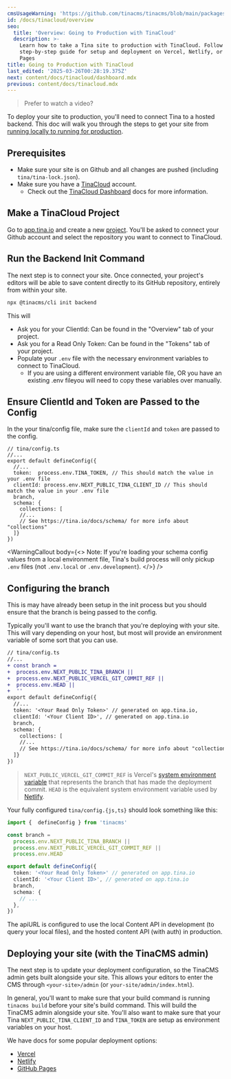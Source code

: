 ```yaml
---
cmsUsageWarning: 'https://github.com/tinacms/tinacms/blob/main/packages/tinacms/src/tina-cms.tsx'
id: /docs/tinacloud/overview
seo:
  title: 'Overview: Going to Production with TinaCloud'
  description: >-
    Learn how to take a Tina site to production with TinaCloud. Follow our
    step-by-step guide for setup and deployment on Vercel, Netlify, or GitHub
    Pages
title: Going to Production with TinaCloud
last_edited: '2025-03-26T00:28:19.375Z'
next: content/docs/tinacloud/dashboard.mdx
previous: content/docs/tinacloud.mdx
---
```



> Prefer to watch a video?

<Youtube embedSrc="https://www.youtube.com/embed/sTVd8CYtXrA?si=DmnS-45aXkmCq8Fa" />

To deploy your site to production, you'll need to connect Tina to a hosted backend. This doc will walk you through the steps to get your site from [running locally to running for production](/docs/introduction/faq/#what-is-local-mode-vs-prod-mode).

## Prerequisites

* Make sure your site is on Github and all changes are pushed (including `tina/tina-lock.json`).
* Make sure you have a [TinaCloud](https://app.tina.io) account.
  * Check out the [TinaCloud Dashboard](/docs/tinacloud/dashboard) docs for more information.

## Make a TinaCloud Project

Go to [app.tina.io](https://app.tina.io) and create a new [project](/docs/tinacloud/dashboard/projects/). You'll be asked to connect your Github account and select the repository you want to connect to TinaCloud.

## Run the Backend Init Command

The next step is to connect your site. Once connected, your project's editors will be able to save content directly to its GitHub repository, entirely from within your site.

```bash
npx @tinacms/cli init backend
```

This will

* Ask you for your ClientId: Can be found in the "Overview" tab of your project.
* Ask you for a Read Only Token: Can be found in the "Tokens" tab of your project.
* Populate your `.env` file with the necessary environment variables to connect to TinaCloud.
  * If you are using a different environment variable file, OR you have an existing .env fileyou will need to copy these variables over manually.

## Ensure ClientId and Token are Passed to the Config

In the your tina/config file, make sure the `clientId` and `token` are passed to the config.

```tsx
// tina/config.ts
//...
export default defineConfig({
  //...
  token:  process.env.TINA_TOKEN, // This should match the value in your .env file
  clientId: process.env.NEXT_PUBLIC_TINA_CLIENT_ID // This should match the value in your .env file
  branch,
  schema: {
    collections: [
    //...
    // See https://tina.io/docs/schema/ for more info about "collections"
  ]}
})
```

<WarningCallout
  body={<>
    Note: If you're loading your schema config values from a local environment file, Tina's build process will only pickup `.env` files (not `.env.local` or `.env.development`).
  </>}
/>

## Configuring the branch

This is may have already been setup in the init process but you should ensure that the branch is being passed to the config.

Typically you'll want to use the branch that you're deploying with your site. This will vary depending on your host, but most will provide an environment variable of some sort that you can use.

```diff
// tina/config.ts
//...
+ const branch =
+  process.env.NEXT_PUBLIC_TINA_BRANCH ||
+  process.env.NEXT_PUBLIC_VERCEL_GIT_COMMIT_REF ||
+  process.env.HEAD ||
+  ''
export default defineConfig({
  //...
  token: '<Your Read Only Token>' // generated on app.tina.io,
  clientId: '<Your Client ID>', // generated on app.tina.io
  branch,
  schema: {
    collections: [
    //...
    // See https://tina.io/docs/schema/ for more info about "collections"
  ]}
})
```

> `NEXT_PUBLIC_VERCEL_GIT_COMMIT_REF` is Vercel's [system environment variable](https://vercel.com/docs/concepts/projects/environment-variables#system-environment-variables) that represents the branch that has made the deployment commit.
> `HEAD` is the equivalent system environment variable used by [Netlify](https://docs.netlify.com/configure-builds/environment-variables/#git-metadata).

Your fully configured `tina/config.{js,ts}` should look something like this:

```ts
import {  defineConfig } from 'tinacms'

const branch =
  process.env.NEXT_PUBLIC_TINA_BRANCH ||
  process.env.NEXT_PUBLIC_VERCEL_GIT_COMMIT_REF ||
  process.env.HEAD

export default defineConfig({
  token: '<Your Read Only Token>' // generated on app.tina.io
  clientId: '<Your Client ID>', // generated on app.tina.io
  branch,
  schema: {
    // ...
  },
})
```

The apiURL is configured to use the local Content API in development (to query your local files), and the hosted content API (with auth) in production.

## Deploying your site (with the TinaCMS admin)

The next step is to update your deployment configuration, so the TinaCMS admin gets built alongside your site. This allows your editors to enter the CMS through `<your-site>/admin` (or `your-site/admin/index.html`).

In general, you'll want to make sure that your build command is running `tinacms build` before your site's build command. This will build the TinaCMS admin alongside your site. You'll also want to make sure that your Tina `NEXT_PUBLIC_TINA_CLIENT_ID` and `TINA_TOKEN` are setup as environment variables on your host.

We have docs for some popular deployment options:

* [Vercel](/docs/tinacloud/deployment-options/vercel)
* [Netlify](/docs/tinacloud/deployment-options/netlify)
* [GitHub Pages](/docs/tinacloud/deployment-options/github-pages)
